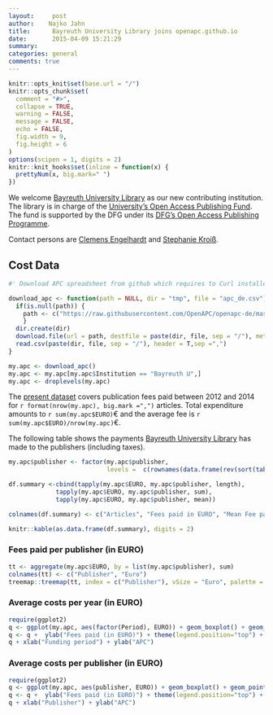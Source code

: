 ```yaml
---
layout:     post
author:    Najko Jahn
title:      Bayreuth University Library joins openapc.github.io
date:       2015-04-09 15:21:29
summary:    
categories: general
comments: true
---
```



```r
knitr::opts_knit$set(base.url = "/")
knitr::opts_chunk$set(
  comment = "#>",
  collapse = TRUE,
  warning = FALSE, 
  message = FALSE,
  echo = FALSE,
  fig.width = 9,
  fig.height = 6
)
options(scipen = 1, digits = 2)
knitr::knit_hooks$set(inline = function(x) {
  prettyNum(x, big.mark=" ")
})
```

We welcome [Bayreuth University Library](http://www.ub.uni-bayreuth.de/en/index.html) as our new contributing institution. The library is in charge of the [University's Open Access Publishing Fund](http://www.ub.uni-bayreuth.de/en/digitale_bibliothek/open_access/index.html). The fund is supported by the DFG under its [DFG's Open Access Publishing Programme](http://www.dfg.de/en/research_funding/programmes/infrastructure/lis/funding_opportunities/open_access_publishing/index.html).

Contact persons are [Clemens Engelhardt](http://www.ub.uni-bayreuth.de/de/team/Engelhardt_Clemens/index.html) and [Stephanie Kroiß](http://www.ub.uni-bayreuth.de/de/team/Kroiss_Stephanie/index.html).

## Cost Data

```r
#' Download APC spreadsheet from github which requires to Curl installed

download_apc <- function(path = NULL, dir = "tmp", file = "apc_de.csv"){
  if(is.null(path)) {
    path <- c("https://raw.githubusercontent.com/OpenAPC/openapc-de/master/data/apc_de.csv")
    } 
  dir.create(dir) 
  download.file(url = path, destfile = paste(dir, file, sep = "/"), method = "curl")
  read.csv(paste(dir, file, sep = "/"), header = T,sep =",")
}

my.apc <- download_apc()
my.apc <- my.apc[my.apc$Institution == "Bayreuth U",]
my.apc <- droplevels(my.apc)
```

The [present dataset](https://github.com/OpenAPC/openapc-de/commit/0be8afc4b3ad67977244268e9770791410dc9cfb#diff-2c884d723400f4723e3f3651ae3a2119)  covers publication fees paid between 2012 and 2014 for `r format(nrow(my.apc), big.mark =",")` articles. Total expenditure amounts to `r sum(my.apc$EURO)`€ and the average fee is `r sum(my.apc$EURO)/nrow(my.apc)`€.

The following table shows the payments [Bayreuth University Library](https://www.tu-harburg.de/) has made to the publishers (including taxes).

```r
my.apc$publisher <- factor(my.apc$publisher, 
                           levels =  c(rownames(data.frame(rev(sort(table(my.apc$publisher)))))))

df.summary <-cbind(tapply(my.apc$EURO, my.apc$publisher, length),
             tapply(my.apc$EURO, my.apc$publisher, sum),
             tapply(my.apc$EURO, my.apc$publisher, mean))

colnames(df.summary) <- c("Articles", "Fees paid in EURO", "Mean Fee paid")

knitr::kable(as.data.frame(df.summary), digits = 2)
```

### Fees paid per publisher (in EURO)

```r
tt <- aggregate(my.apc$EURO, by = list(my.apc$publisher), sum)
colnames(tt) <- c("Publisher", "Euro")
treemap::treemap(tt, index = c("Publisher"), vSize = "Euro", palette = "Paired")
```

###  Average costs per year (in EURO)

```r
require(ggplot2)
q <- ggplot(my.apc, aes(factor(Period), EURO)) + geom_boxplot() + geom_point()
q <- q +  ylab("Fees paid (in EURO)") + theme(legend.position="top") + theme_bw(base_size = 18)
q + xlab("Funding period") + ylab("APC")
```

###  Average costs per publisher (in EURO)

```r
require(ggplot2)
q <- ggplot(my.apc, aes(publisher, EURO)) + geom_boxplot() + geom_point()
q <- q +  ylab("Fees paid (in EURO)") + theme(legend.position="top") + theme_bw(base_size = 18) + coord_flip() 
q + xlab("Publisher") + ylab("APC")
```